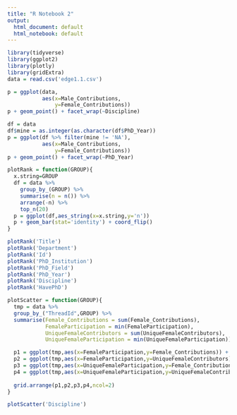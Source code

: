 ```yaml
---
title: "R Notebook 2"
output:
  html_document: default
  html_notebook: default
---
```


```r
library(tidyverse)
library(ggplot2)
library(plotly)
library(gridExtra)
data = read.csv('edge1.1.csv')
```


```r
p = ggplot(data,
           aes(x=Male_Contributions,
               y=Female_Contributions)) 
p + geom_point() + facet_wrap(~Discipline)
```

```r
df = data
df$mine = as.integer(as.character(df$PhD_Year))
p = ggplot(df %>% filter(mine != 'NA'),
           aes(x=Male_Contributions,
               y=Female_Contributions)) 
p + geom_point() + facet_wrap(~PhD_Year)
```


```r
plotRank = function(GROUP){
  x.string=GROUP
  df = data %>%
    group_by_(GROUP) %>%
    summarise(n = n()) %>%
    arrange(-n) %>%
    top_n(20)
  p = ggplot(df,aes_string(x=x.string,y='n'))
  p + geom_bar(stat='identity') + coord_flip()
}

plotRank('Title')
plotRank('Department')
plotRank('Id')
plotRank('PhD_Institution')
plotRank('PhD_Field')
plotRank('PhD_Year')
plotRank('Discipline')
plotRank('HavePhD')
```


```r
plotScatter = function(GROUP){
  tmp = data %>% 
  group_by_("ThreadId",GROUP) %>%
  summarise(Female_Contributions = sum(Female_Contributions),
            FemaleParticipation = min(FemaleParticipation),
            UniqueFemaleContributors = sum(UniqueFemaleContributors),
            UniqueFemaleParticipation = min(UniqueFemaleParticipation))

  p1 = ggplot(tmp,aes(x=FemaleParticipation,y=Female_Contributions)) + geom_point(aes_string(col=GROUP))
  p2 = ggplot(tmp,aes(x=FemaleParticipation,y=UniqueFemaleContributors)) + geom_point(aes_string(col=GROUP))
  p3 = ggplot(tmp,aes(x=UniqueFemaleParticipation,y=Female_Contributions)) + geom_point(aes_string(col=GROUP))
  p4 = ggplot(tmp,aes(x=UniqueFemaleParticipation,y=UniqueFemaleContributors)) + geom_point(aes_string(col=GROUP))
  
  grid.arrange(p1,p2,p3,p4,ncol=2)
}

plotScatter('Discipline')

```

